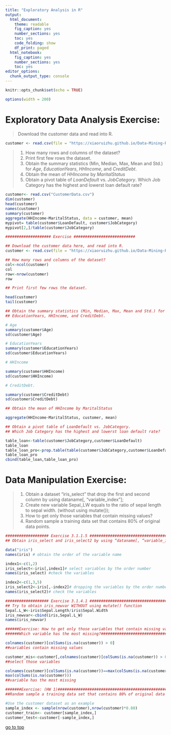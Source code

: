 ```yaml
---
title: "Exploratory Analysis in R"
output: 
  html_document: 
    theme: readable
    fig_caption: yes
    number_sections: yes
    toc: yes
    code_folding: show
    df_print: paged
  html_notebook: 
    fig_caption: yes
    number_sections: yes
    toc: yes
editor_options: 
  chunk_output_type: console
---
```


```r
knitr::opts_chunk$set(echo = TRUE)
```
```r
options(width = 200)
```

# Exploratory Data Analysis **Exercise:** 

> Download the customer data and read into R.

```r
customer <- read.csv(file = "https://xiaoruizhu.github.io/Data-Mining-R/lecture/data/CustomerData.csv")
```
>
> 1. How many rows and columns of the dataset?
> 2. Print first few rows the dataset.
> 3. Obtain the summary statistics (Min, Median, Max, Mean and Std.) for *Age*, *EducationYears*, *HHIncome*, and *CreditDebt*.
> 4. Obtain the mean of *HHIncome* by *MaritalStatus*
> 5. Obtain a pivot table of *LoanDefault* vs. *JobCategory*. Which Job Category has the highest and lowerst loan default rate?

```r
customer<- read.csv("CustomerData.csv")
dim(customer)
head(customer)
names(customer)
summary(customer)
aggregate(HHIncome~MaritalStatus, data = customer, mean)
mypivot= table(customer$LoanDefault, customer$JobCategory)
mypivot[2,]/table(customer$JobCategory)
```

```r
#################### Exercise ###########################

## Download the customer data here, and read into R.
customer <- read.csv(file = "https://xiaoruizhu.github.io/Data-Mining-R/lecture/data/CustomerData.csv")

## How many rows and columns of the dataset?
col<-ncol(customer)
col
row<-nrow(customer)
row

## Print first few rows the dataset.

head(customer)
tail(customer)

## Obtain the summary statistics (Min, Median, Max, Mean and Std.) for Age, 
## EducationYears, HHIncome, and CreditDebt.

# Age
summary(customer$Age)
sd(customer$Age)

# EducationYears
summary(customer$EducationYears)
sd(customer$EducationYears)

# HHIncome

summary(customer$HHIncome)
sd(customer$HHIncome)

# CreditDebt.

summary(customer$CreditDebt)
sd(customer$CreditDebt)

## Obtain the mean of HHIncome by MaritalStatus

aggregate(HHIncome~MaritalStatus, customer, mean)

## Obtain a pivot table of LoanDefault vs. JobCategory.
## Which Job Category has the highest and lowerst loan default rate? 

table_loan<-table(customer$JobCategory,customer$LoanDefault)
table_loan
table_loan_pro<-prop.table(table(customer$JobCategory,customer$LoanDefault))
table_loan_pro
cbind(table_loan,table_loan_pro)
```

# Data Manipulation **Exercise:** 

> 1. Obtain a dataset "iris_select" that drop the first and second column by using dataname[, "variable_index"]; 
> 2. Create new variable Sepal_LW equals to the ratio of sepal length to sepal width. (without using mutate());
> 3. How to get only those variables that contain missing values? 
> 4. Random sample a training data set that contains 80% of original data points.

```r
################### Exercise 3.1.1.5 ########################################
## Obtain iris_select and iris_select2 by using “dataname[, “variable_index”]

data("iris")
names(iris) # obtain the order of the variable name

index1<-c(1,2)
iris_select<-iris[,index1]# select variables by the order number
names(iris_select) #check the variables

index2<-c(1,3,5)
iris_select2<-iris[,-index2]# dropping the variables by the order number
names(iris_select2)# check the variables

################### Exercise 3.1.4.1 ########################################
## Try to obtain iris_newvar WITHOUT using mutate() function
Sepal.L_W<-iris$Sepal.Length/iris$Sepal.Width
iris_newvar<-cbind(iris,Sepal.L_W)
names(iris_newvar)

######Exercise: How to get only those variables that contain missing values? 
######Which variable has the most missing?##################################

colnames(customer)[colSums(is.na(customer)) > 0] 
##variables contain missing values

customer_mis<-customer[,colnames(customer)[colSums(is.na(customer)) > 0]]
##select those variables

colnames(customer)[colSums(is.na(customer))==max(colSums(is.na(customer)))]
max(colSums(is.na(customer)))
##variable has the most missing

#######Exercise: (HW 1)##################################################### 
##Random sample a training data set that contains 80% of original data points.

#Use the customer dataset as an example
sample_index <- sample(nrow(customer),nrow(customer)*0.80)
customer_train<- customer[sample_index,]
customer_test<-customer[-sample_index,]
```

[go to top](#header)
